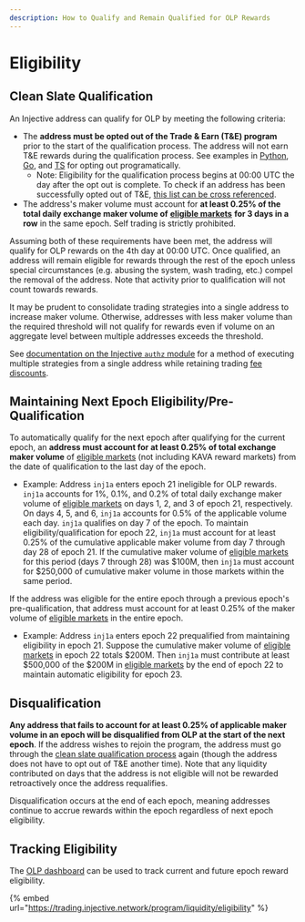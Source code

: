 ```yaml
---
description: How to Qualify and Remain Qualified for OLP Rewards
---
```


# Eligibility

## Clean Slate Qualification

An Injective address can qualify for OLP by meeting the following criteria:

* The **address must be opted out of the Trade & Earn (T\&E) program** prior to the start of the qualification process. The address will not earn T\&E rewards during the qualification process. See examples in [Python](https://github.com/InjectiveLabs/sdk-python/blob/master/examples/chain\_client/24\_MsgRewardsOptOut.py), [Go](https://github.com/InjectiveLabs/sdk-go/blob/master/examples/chain/24\_MsgRegisterAsDMM/example.go), and [TS](https://github.com/InjectiveLabs/injective-ts/wiki/04CoreModulesExchange#msgrewardsoptout) for opting out programatically.
  * Note: Eligibility for the qualification process begins at 00:00 UTC the day after the opt out is complete. To check if an address has been successfully opted out of T\&E, [this list can be cross referenced](https://lcd.injective.network/injective/exchange/v1beta1/opted\_out\_of\_rewards\_accounts).
* The address's maker volume must account for **at least 0.25% of the total daily exchange maker volume of** [**eligible markets**](./eligible-markets.md) **for 3 days in a row** in the same epoch. Self trading is strictly prohibited.

Assuming both of these requirements have been met, the address will qualify for OLP rewards on the 4th day at 00:00 UTC. Once qualified, an address will remain eligible for rewards through the rest of the epoch unless special circumstances (e.g. abusing the system, wash trading, etc.) compel the removal of the address. Note that activity prior to qualification will not count towards rewards.

<Callout icon="warning" color="#07C1FF" iconType="regular">
It may be prudent to consolidate trading strategies into a single address to increase maker volume. Otherwise, addresses with less maker volume than the required threshold will not qualify for rewards even if volume on an aggregate level between multiple addresses exceeds the threshold.&#x20;

See [documentation on the Injective `authz` module](https://docs.injective.network/develop/modules/Core/authz/) for a method of executing multiple strategies from a single address while retaining trading [fee discounts](https://helixapp.com/fee-discounts).
</Callout>

## Maintaining Next Epoch Eligibility/Pre-Qualification

To automatically qualify for the next epoch after qualifying for the current epoch, an **address must account for at least 0.25% of total exchange maker volume** of [eligible markets](./eligible-markets.md) (not including KAVA reward markets) from the date of qualification to the last day of the epoch.&#x20;

* Example: Address `inj1a` enters epoch 21 ineligible for OLP rewards. `inj1a` accounts for 1%, 0.1%, and 0.2% of total daily exchange maker volume of [eligible markets](./eligible-markets.md) on days 1, 2, and 3 of epoch 21, respectively. On days 4, 5, and 6, `inj1a` accounts for 0.5% of the applicable volume each day. `inj1a` qualifies on day 7 of the epoch. To maintain eligibility/qualification for epoch 22, `inj1a` must account for at least 0.25% of the cumulative applicable maker volume from day 7 through day 28 of epoch 21. If the cumulative maker volume of [eligible markets](./eligible-markets.md) for this period (days 7 through 28) was $100M, then `inj1a` must account for $250,000 of cumulative maker volume in those markets within the same period.

If the address was eligible for the entire epoch through a previous epoch's pre-qualification, that address must account for at least 0.25% of the maker volume of [eligible markets](./eligible-markets.md) in the entire epoch.&#x20;

* Example: Address `inj1a` enters epoch 22 prequalified from maintaining eligibility in epoch 21. Suppose the cumulative maker volume of [eligible markets](./eligible-markets.md) in epoch 22 totals $200M. Then `inj1a` must contribute at least $500,000 of the $200M in [eligible markets](./eligible-markets.md) by the end of epoch 22 to maintain automatic eligibility for epoch 23.

## Disqualification

**Any address that fails to account for at least 0.25% of applicable maker volume in an epoch will be disqualified from OLP at the start of the next epoch**. If the address wishes to rejoin the program, the address must go through the [clean slate qualification process](eligibility.md#clean-slate-qualification) again (though the address does not have to opt out of T\&E another time). Note that any liquidity contributed on days that the address is not eligible will not be rewarded retroactively once the address requalifies.

<Callout icon="info" color="#07C1FF" iconType="regular">
Disqualification occurs at the end of each epoch, meaning addresses continue to accrue rewards within the epoch regardless of next epoch eligibility.
</Callout>

## Tracking Eligibility

The [OLP dashboard](https://trading.injective.network/program/liquidity/eligibility) can be used to track current and future epoch reward eligibility.

{% embed url="https://trading.injective.network/program/liquidity/eligibility" %}
